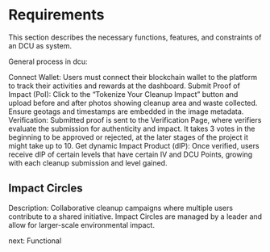 # Requirements

This section describes the necessary functions, features, and constraints of an DCU as system.

General process in dcu:

Connect Wallet: Users must connect their blockchain wallet to the platform to track their activities and rewards at the dashboard.
Submit Proof of Impact (PoI): Click to the “Tokenize Your Cleanup Impact” button and upload before and after photos showing cleanup area and waste collected. Ensure geotags and timestamps are embedded in the image metadata.
Verification: Submitted proof is sent to the Verification Page, where verifiers evaluate the submission for authenticity and impact. It takes 3 votes in the beginning to be approved or rejected, at the later stages of the project it might take up to 10.
Get dynamic Impact Product (dIP): Once verified, users receive dIP of certain levels that have certain IV and DCU Points, growing with each cleanup submission and level gained.

## Impact Circles

Description: Collaborative cleanup campaigns where multiple users contribute to a shared initiative. Impact Circles are managed by a leader and allow for larger-scale environmental impact.

<nav className='flex items-center justify-end space-x-2'>
  <ArrowRight />
  <Link href='/requirements/functional'>next: Functional</Link>
</nav>
